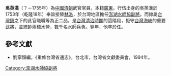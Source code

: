 '''吳英漢'''（？－1755年）為[[中國|中國]][[清朝|清朝]]武官官員，本籍[[廣東|廣東]]。行伍出身的吳英漢於1753年（乾隆18年）奉旨接替[[林洛|林洛]]，於台灣地區擔任[[澎湖水師協|澎湖水師協]][[副將|副將]]。而隸屬[[台灣鎮|台灣鎮]]之下的此官職職等為正二品，是[[台灣清治時期|台灣清治時期]]的這階段，扼守[[台灣海峽|台灣海峽]]的重要武將，並統帥兩標水營，數千名水師兵勇。翌年，他卒於任。
{{start box}}
{{s-before|[[林洛|林洛]]}}
{{s-title|[[澎湖水師協|澎湖水師協]][[副將|副將]]|1753年上任}}
{{s-after|[[林貴|林貴]]}}
{{end box}}
{{start box}}
{{s-before|[[林貴|林貴]]}}
{{s-title|[[澎湖水師協|澎湖水師協]][[副將|副將]]|1754年上任}}
{{s-after|[[莫鄺緯|莫鄺緯]]}}
{{end box}}

==參考文獻==
*劉寧顏編，《重修台灣省通志》，台北市，台灣省文獻委員會，1994年。

[[Category:澎湖水師協副將|Category:澎湖水師協副將]]